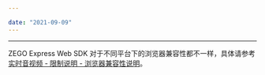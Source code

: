 ```yaml
---

date: "2021-09-09"
---
```


<Title>ZEGO Express Web SDK 支持哪些浏览器？</Title>



- - -

ZEGO Express Web SDK 对于不同平台下的浏览器兼容性都不一样，具体请参考 [实时音视频 - 限制说明 - 浏览器兼容性说明](/real-time-video-web/introduction/browser-restrictions)。